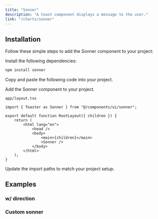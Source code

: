 ```yaml
---
title: "Sonner"
description: "A toast component displays a message to the user."
link: "/charts/sonner"
---
```


<ComponentPreview name="sonner-demo" />

## Installation

Follow these simple steps to add the Sonner component to your project:

<Steps>

<Step>Install the following dependencies:</Step>

```bash
npm install sonner
```

<Step>Copy and paste the following code into your project.</Step>

<CollapsibleSource name="sonner" path="components/ui/sonner.tsx" />

<Step>Add the Sonner component to your project.</Step>

`app/layout.tsx`

```tsx
import { Toaster as Sonner } from "@/components/ui/sonner";

export default function RootLayout({ children }) {
    return (
        <html lang="en">
            <head />
            <body>
                <main>{children}</main>
                <Sonner />
            </body>
        </html>
    );
}
```

<Step>Update the import paths to match your project setup.</Step>

</Steps>

## Examples

### w/ direction

<ComponentPreview name="sonner-direction" />

### Custom sonner

<ComponentPreview name="sonner-custom" />
